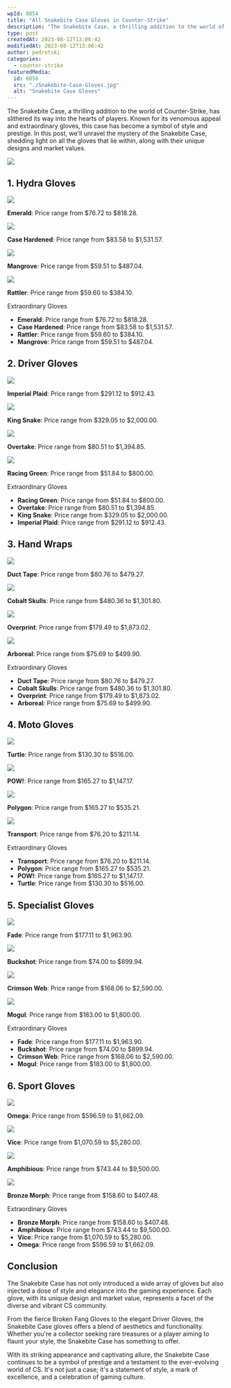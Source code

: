 ```yaml
---
wpId: 8054
title: "All Snakebite Case Gloves in Counter-Strike"
description: "The Snakebite Case, a thrilling addition to the world of ..."
type: post
createdAt: 2023-08-12T13:06:42
modifiedAt: 2023-08-12T13:06:42
author: pedrotski
categories:
  - counter-strike
featuredMedia:
  id: 8056
  src: "./Snakebite-Case-Gloves.jpg"
  alt: "Snakebite Case Gloves"
---
```


The Snakebite Case, a thrilling addition to the world of Counter-Strike, has slithered its way into the hearts of players. Known for its venomous appeal and extraordinary gloves, this case has become a symbol of style and prestige. In this post, we'll unravel the mystery of the Snakebite Case, shedding light on all the gloves that lie within, along with their unique designs and market values.

[![](Ghostcap-1470-x-360.png)](https://clash.gg/r/GHOSTCAP)

## 1\. **Hydra Gloves**

![](studded_hydra_gloves_bloodhound_hydra_black_green_light_large.16bbb88e6be97ca92f5227a59d3f76560fccaf80.png)

**Emerald**: Price range from $76.72 to $818.28.

![](studded_hydra_gloves_bloodhound_hydra_case_hardened_light_large.611be49c3a2f37057a7740c8ad74cc818f688b3d.png)

**Case Hardened**: Price range from $83.58 to $1,531.57.

![](studded_hydra_gloves_bloodhound_hydra_green_leather_mesh_brass_light_large.d960afafd988b76ad2ffc2e77e306a35e01f02ca.png)

**Mangrove**: Price range from $59.51 to $487.04.

![](studded_hydra_gloves_bloodhound_hydra_snakeskin_brass_light_large.953e703a64d078c26bf8075c3b5a8525d91ce74e.png)

**Rattler**: Price range from $59.60 to $384.10.

Extraordinary Gloves  
[](https://csgostash.com/glove/46/Hydra-Gloves-Rattler)

- **Emerald**: Price range from $76.72 to $818.28.
- **Case Hardened**: Price range from $83.58 to $1,531.57.
- **Rattler**: Price range from $59.60 to $384.10.
- **Mangrove**: Price range from $59.51 to $487.04.

## 2\. **Driver Gloves**

![](slick_gloves_slick_plaid_purple_light_large.0315b76daffb839e03a9e543dc0d4a3abe716922.png)

**Imperial Plaid**: Price range from $291.12 to $912.43.

![](slick_gloves_slick_snakeskin_white_light_large.f6a54c7a3cf91ecbe0a712bb2126bfe77f86825e.png)

**King Snake**: Price range from $329.05 to $2,000.00.

![](slick_gloves_slick_stitched_black_orange_light_large.6cd14c51b9f239f57cf20603a13a8f9b7efb42ed.png)

**Overtake**: Price range from $80.51 to $1,394.85.

![](slick_gloves_slick_stitched_green_grey_light_large.808fca3933fe16b20eb0cc26bd78fbbc47988dad.png)

**Racing Green**: Price range from $51.84 to $800.00.

Extraordinary Gloves  
[](https://csgostash.com/glove/46/Hydra-Gloves-Rattler)

- **Racing Green**: Price range from $51.84 to $800.00.
- **Overtake**: Price range from $80.51 to $1,394.85.
- **King Snake**: Price range from $329.05 to $2,000.00.
- **Imperial Plaid**: Price range from $291.12 to $912.43.

## 3\. **Hand Wraps**

![](leather_handwraps_handwrap_leathery_ducttape_light_large.b18975cd28aee7645dbfd86009884358664e1aa5.png)

**Duct Tape**: Price range from $80.76 to $479.27.

![](leather_handwraps_handwrap_leathery_fabric_blue_skulls_light_large.51e28cc44ce70fd4ed719326a06f4cb0ef3808b5.png)

**Cobalt Skulls**: Price range from $480.36 to $1,301.80.

![](leather_handwraps_handwrap_leathery_fabric_geometric_blue_light_large.a353dde9306d9be1eafd84331b0bf120142b692f.png)

**Overprint**: Price range from $179.49 to $1,873.02.

![](leather_handwraps_handwrap_leathery_fabric_green_camo_light_large.2b510ab7fcfd5837f239f378b03216cc3bcf6e3c.png)

**Arboreal**: Price range from $75.69 to $499.90.

Extraordinary Gloves  
[](https://csgostash.com/glove/46/Hydra-Gloves-Rattler)

- **Duct Tape**: Price range from $80.76 to $479.27.
- **Cobalt Skulls**: Price range from $480.36 to $1,301.80.
- **Overprint**: Price range from $179.49 to $1,873.02.
- **Arboreal**: Price range from $75.69 to $499.90.

## 4\. **Moto Gloves**

![](motorcycle_gloves_motorcycle_basic_green_orange_light_large.3e58353974e92bb56f218bb93b4fa77b0639e498.png)

**Turtle**: Price range from $130.30 to $516.00.

![](motorcycle_gloves_motorcycle_choco_boom_light_large.37abd7be1296fa17815f7b41a7d063e45b343cab.png)

**POW!**: Price range from $165.27 to $1,147.17.

![](motorcycle_gloves_motorcycle_trigrid_blue_light_large.5e8f353a222f45406ab0b60e0d68d669953f0e20.png)

**Polygon**: Price range from $165.27 to $535.21.

![](motorcycle_gloves_motorcycle_yellow_camo_light_large.7ed261be20f42153198256faa761bb0b820b2ef9.png)

**Transport**: Price range from $76.20 to $211.14.

Extraordinary Gloves  
[](https://csgostash.com/glove/46/Hydra-Gloves-Rattler)

- **Transport**: Price range from $76.20 to $211.14.
- **Polygon**: Price range from $165.27 to $535.21.
- **POW!**: Price range from $165.27 to $1,147.17.
- **Turtle**: Price range from $130.30 to $516.00.

## 5\. **Specialist Gloves**

![](specialist_gloves_specialist_fade_light_large.93080c3004ae36aa520d87fd0ceb04463298453c.png)

**Fade**: Price range from $177.11 to $1,963.90.

![](specialist_gloves_specialist_forest_brown_light_large.9006b6eb926c084698116f2c534c963a2f8fccec.png)

**Buckshot**: Price range from $74.00 to $899.94.

![](specialist_gloves_specialist_webs_red_light_large.f98d18b4fe7ad7e5dec69a61f2c82631a44e4c52.png)

**Crimson Web**: Price range from $168.06 to $2,590.00.

![](specialist_gloves_specialist_winterhex_light_large.2b5d5ec0b5388beef874b932a8f9c053360ae7dc.png)

**Mogul**: Price range from $183.00 to $1,800.00.

Extraordinary Gloves  
[](https://csgostash.com/glove/46/Hydra-Gloves-Rattler)

- **Fade**: Price range from $177.11 to $1,963.90.
- **Buckshot**: Price range from $74.00 to $899.94.
- **Crimson Web**: Price range from $168.06 to $2,590.00.
- **Mogul**: Price range from $183.00 to $1,800.00.

## 6\. **Sport Gloves**

![](sporty_gloves_sporty_black_webbing_yellow_light_large.5d7b101eb7875c41cff58e0fa0c08a49f7303b50.png)

**Omega**: Price range from $596.59 to $1,662.09.

![](sporty_gloves_sporty_blue_pink_light_large.0da7dccfde04268a4289ad4b6c00a23a124a624e.png)

**Vice**: Price range from $1,070.59 to $5,280.00.

![](sporty_gloves_sporty_poison_frog_blue_white_light_large.cc4489cbac59f82ddb18c9a331a98bfd40627ee2.png)

**Amphibious**: Price range from $743.44 to $9,500.00.

![](sporty_gloves_sporty_poison_frog_red_green_light_large.12893b922fb8f2dc1d1eecf01bf628642874e937.png)

**Bronze Morph**: Price range from $158.60 to $407.48.

Extraordinary Gloves  
[](https://csgostash.com/glove/46/Hydra-Gloves-Rattler)

- **Bronze Morph**: Price range from $158.60 to $407.48.
- **Amphibious**: Price range from $743.44 to $9,500.00.
- **Vice**: Price range from $1,070.59 to $5,280.00.
- **Omega**: Price range from $596.59 to $1,662.09.

## Conclusion

The Snakebite Case has not only introduced a wide array of gloves but also injected a dose of style and elegance into the gaming experience. Each glove, with its unique design and market value, represents a facet of the diverse and vibrant CS community.

From the fierce Broken Fang Gloves to the elegant Driver Gloves, the Snakebite Case gloves offers a blend of aesthetics and functionality. Whether you're a collector seeking rare treasures or a player aiming to flaunt your style, the Snakebite Case has something to offer.

With its striking appearance and captivating allure, the Snakebite Case continues to be a symbol of prestige and a testament to the ever-evolving world of CS. It's not just a case; it's a statement of style, a mark of excellence, and a celebration of gaming culture.
